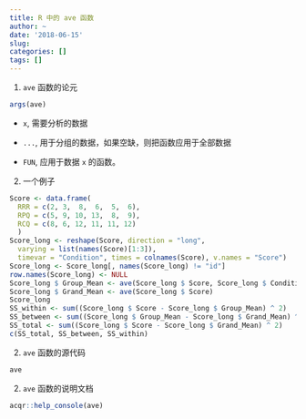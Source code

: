 ```yaml
---
title: R 中的 ave 函数
author: ~
date: '2018-06-15'
slug: 
categories: []
tags: []
---
```


1. `ave` 函数的论元
```r
args(ave)
```
- `x`, 需要分析的数据

- `...`, 用于分组的数据，如果空缺，则把函数应用于全部数据

- `FUN`, 应用于数据 `x` 的函数。


2. 一个例子

```r
Score <- data.frame(
  RRR = c(2, 3,  8,  6,  5,  6),
  RPQ = c(5, 9, 10, 13,  8,  9),
  RCQ = c(8, 6, 12, 11, 11, 12)
  )
Score_long <- reshape(Score, direction = "long", 
  varying = list(names(Score)[1:3]), 
  timevar = "Condition", times = colnames(Score), v.names = "Score")
Score_long <- Score_long[, names(Score_long) != "id"]
row.names(Score_long) <- NULL
Score_long $ Group_Mean <- ave(Score_long $ Score, Score_long $ Condition)
Score_long $ Grand_Mean <- ave(Score_long $ Score)
Score_long
SS_within <- sum((Score_long $ Score - Score_long $ Group_Mean) ^ 2)
SS_between <- sum((Score_long $ Group_Mean - Score_long $ Grand_Mean) ^ 2)
SS_total <- sum((Score_long $ Score - Score_long $ Grand_Mean) ^ 2)
c(SS_total, SS_between, SS_within)
```

2. `ave` 函数的源代码
```r
ave
```

2. `ave` 函数的说明文档
```r
acqr::help_console(ave)
```
